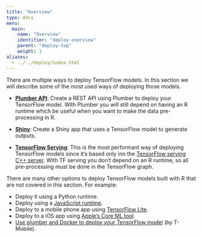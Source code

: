 ```yaml
---
title: "Overview"
type: docs
menu:
  main:
    name: "Overview"
    identifier: "deploy-overview"
    parent: "deploy-top"
    weight: 1
aliases:
  - ../../deploy/index.html
---
```


There are multiple ways to deploy TensorFlow models. In this section we will 
describe some of the most used ways of deploying those models.

- **[Plumber API](/deploy/plumber)**: Create a REST API using Plumber to deploy
your TensorFlow model. With Plumber you will still depend on having an R runtime
which be useful when you want to make the data pre-processing in R.

- **[Shiny](/deploy/shiny)**: Create a Shiny app that uses a TensorFlow model 
to generate outputs. 

- **[TensorFlow Serving](/deploy/docker)**: This is the most performant way of deploying TensorFlow models since it's based only inn the [TensorFlow serving C++ server](https://github.com/tensorflow/serving). With TF serving you don't depend
on an R runtime, so all pre-processing must be done in the TensorFlow graph.

There are many other options to deploy TensorFlow models built with R that are not
covered in this section. For example:

- Deploy it using a Python runtime.
- Deploy using a [JavaScript runtime](https://www.tensorflow.org/js/tutorials#convert_pretained_models_to_tensorflowjs).
- Deploy to a mobile phone app using [TensorFlow Lite](https://www.tensorflow.org/lite/guide).
- Deploy to a iOS app using [Apple's Core ML tool](https://developer.apple.com/documentation/coreml/converting_trained_models_to_core_ml).
- [Use plumber and Docker to deploy your TensorFlow model](https://github.com/tmobile/r-tensorflow-api) (by T-Mobile).


